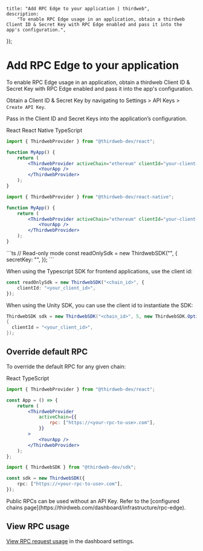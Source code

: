 

	title: "Add RPC Edge to your application | thirdweb",
	description:
		"To enable RPC Edge usage in an application, obtain a thirdweb Client ID & Secret Key with RPC Edge enabled and pass it into the app's configuration.",
});

# Add RPC Edge to your application

To enable RPC Edge usage in an application, obtain a thirdweb Client ID & Secret Key with RPC Edge enabled and pass it into the app's configuration.

Obtain a Client ID & Secret Key by navigating to Settings > API Keys > `Create API Key`.

<DocImage
	src={apiKeyImage}
	alt="Screenshot of API key creation page on thirdweb's dashboard"
/>

Pass in the Client ID and Secret Keys into the application’s configuration.

<Tabs defaultValue="react">
<TabsList>
  <TabsTrigger value="react">React</TabsTrigger>
  <TabsTrigger value="react-native">React Native</TabsTrigger>
  <TabsTrigger value="typescript">TypeScript</TabsTrigger>
</TabsList>

<TabsContent value="react">

```jsx
import { ThirdwebProvider } from "@thirdweb-dev/react";

function MyApp() {
	return (
		<ThirdwebProvider activeChain="ethereum" clientId="your-client-id">
			<YourApp />
		</ThirdwebProvider>
	);
}
```

</TabsContent>

<TabsContent value="react-native">

```jsx
import { ThirdwebProvider } from "@thirdweb-dev/react-native";

function MyApp() {
	return (
		<ThirdwebProvider activeChain="ethereum" clientId="your-client-id">
			<YourApp />
		</ThirdwebProvider>
	);
}
```

</TabsContent>

<TabsContent value="typescript">
```ts
  // Read-only mode
  const readOnlySdk = new ThirdwebSDK("<chain_id>", {
    secretKey: "<your_secret_key>",
  });
```

When using the Typescript SDK for frontend applications, use the client id:

```ts
const readOnlySdk = new ThirdwebSDK("<chain_id>", {
	clientId: "<your_client_id>",
});
```

</TabsContent>

<TabsContent value="unity">

When using the Unity SDK, you can use the client id to instantiate the SDK:

```csharp
ThirdwebSDK sdk = new ThirdwebSDK("<chain_id>", 5, new ThirdwebSDK.Options()
{
  clientId = "<your_client_id>",
});
```

</TabsContent>

</Tabs>

## Override default RPC

To override the default RPC for any given chain:

<Tabs defaultValue="react">

<TabsList>
	<TabsTrigger value="react">React</TabsTrigger>
	<TabsTrigger value="typescript">TypeScript</TabsTrigger>
</TabsList>

<TabsContent value="react">

```jsx
import { ThirdwebProvider } from "@thirdweb-dev/react";

const App = () => {
	return (
		<ThirdwebProvider
			activeChain={{
				rpc: ["https://<your-rpc-to-use>.com"],
			}}
		>
			<YourApp />
		</ThirdwebProvider>
	);
};
```

</TabsContent>

<TabsContent value="typescript">

```ts
import { ThirdwebSDK } from "@thirdweb-dev/sdk";

const sdk = new ThirdwebSDK({
	rpc: ["https://<your-rpc-to-use>.com"],
});
```

</TabsContent>

</Tabs>

<Callout title="Public RPCs" variant="info">
	Public RPCs can be used without an API Key. Refer to the [configured chains
	page](https://thirdweb.com/dashboard/infrastructure/rpc-edge).
</Callout>

## View RPC usage

[View RPC request usage](https://thirdweb.com/dashboard/settings/usage) in the dashboard settings.

<DocImage src={usageDashboardImage} alt="Usage dashboard" />
